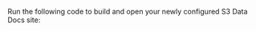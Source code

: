 
Run the following code to build and open your newly configured S3 Data Docs site:

```python name="version-0.18.8 docs/docusaurus/docs/snippets/aws_cloud_storage_pandas.py build_docs"
```
